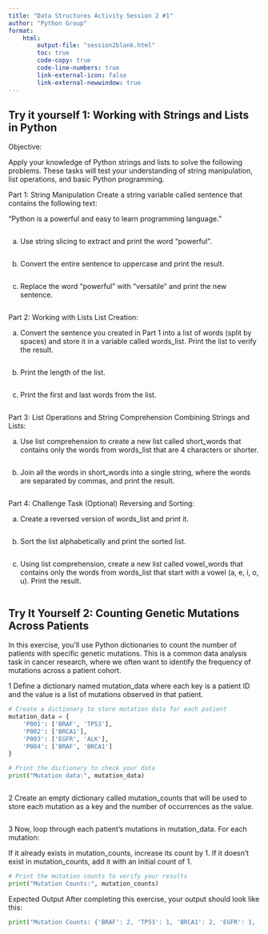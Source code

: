 ```yaml
---
title: "Data Structures Activity Session 2 #1"
author: "Python Group"
format: 
    html:
        output-file: "session2blank.html"
        toc: true
        code-copy: true
        code-line-numbers: true
        link-external-icon: false
        link-external-newwindow: true
---
```


## Try it yourself 1: Working with Strings and Lists in Python
Objective:

Apply your knowledge of Python strings and lists to solve the following problems. These tasks will test your understanding of string manipulation, list operations, and basic Python programming.

Part 1: String Manipulation
Create a string variable called sentence that contains the following text:

"Python is a powerful and easy to learn programming language."

```python


```


a. Use string slicing to extract and print the word "powerful".

```python


```


b. Convert the entire sentence to uppercase and print the result.

```python


```

c. Replace the word "powerful" with "versatile" and print the new sentence.
```python


```



Part 2: Working with Lists
List Creation:

a. Convert the sentence you created in Part 1 into a list of words (split by spaces) and store it in a variable called words_list. Print the list to verify the result.

```python


```


b. Print the length of the list.

```python


```


c. Print the first and last words from the list.

```python


```



Part 3: List Operations and String Comprehension
Combining Strings and Lists:


a. Use list comprehension to create a new list called short_words that contains only the words from words_list that are 4 characters or shorter.

```python


```


b. Join all the words in short_words into a single string, where the words are separated by commas, and print the result.

```python


```


Part 4: Challenge Task (Optional)
Reversing and Sorting:


a. Create a reversed version of words_list and print it.

```python


```

b. Sort the list alphabetically and print the sorted list.

```python


```

c. Using list comprehension, create a new list called vowel_words that contains only the words from words_list that start with a vowel (a, e, i, o, u). Print the result.

```python


```


## Try It Yourself 2: Counting Genetic Mutations Across Patients


In this exercise, you’ll use Python dictionaries to count the number of patients with specific genetic mutations. This is a common data analysis task in cancer research, where we often want to identify the frequency of mutations across a patient cohort.


1 Define a dictionary named mutation_data where each key is a patient ID and the value is a list of mutations observed in that patient.
```python

# Create a dictionary to store mutation data for each patient
mutation_data = {
    'P001': ['BRAF', 'TP53'],
    'P002': ['BRCA1'],
    'P003': ['EGFR', 'ALK'],
    'P004': ['BRAF', 'BRCA1']
}

# Print the dictionary to check your data
print("Mutation data:", mutation_data)



```


2 Create an empty dictionary called mutation_counts that will be used to store each mutation as a key and the number of occurrences as the value.
```python




```


3 Now, loop through each patient’s mutations in mutation_data. For each mutation:

If it already exists in mutation_counts, increase its count by 1.
If it doesn’t exist in mutation_counts, add it with an initial count of 1.
```python










# Print the mutation counts to verify your results
print("Mutation Counts:", mutation_counts)
```


Expected Output
After completing this exercise, your output should look like this:
```python

print("Mutation Counts: {'BRAF': 2, 'TP53': 1, 'BRCA1': 2, 'EGFR': 1, 'ALK': 1}")



```

